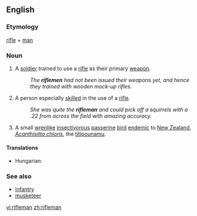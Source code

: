 ==English==

===Etymology===
[[rifle]] + [[man]]

===Noun===
{{wikipedia}}
{{en-noun|riflemen}}

# A [[soldier]] trained to use a [[rifle]] as their primary [[weapon]].
#:''The '''riflemen''' had not been issued their weapons yet, and hence they trained with wooden mock-up rifles.''
# A person especially [[skilled]] in the use of a [[rifle]].
#:''She was quite the '''rifleman''' and could pick off a squirrels with a .22 from across the field with amazing accuracy.''
# A small [[wrenlike]] [[insectivorous]] [[passerine]] [[bird]] [[endemic]] to [[New Zealand]], ''[[Acanthisitta chloris]]'', the [[titipounamu]].

====Translations====
{{trans-top|soldier}}
{{trans-mid}}
{{trans-bottom}}

{{trans-top|person skilled in the use of a rifle}}
*Hungarian: {{t+|hu|lövész}}
{{trans-mid}}
{{trans-bottom}}

===See also===
*[[infantry]]
*[[musketeer]]

[[vi:rifleman]]
[[zh:rifleman]]